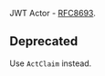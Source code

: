 JWT Actor - [RFC8693](https://www.rfc-editor.org/rfc/rfc8693.html#name-act-actor-claim).

## Deprecated

Use `ActClaim` instead.
